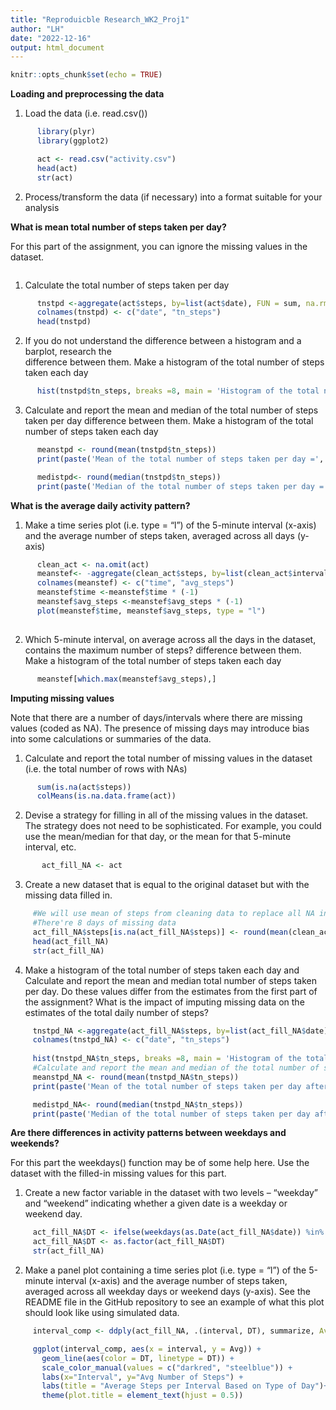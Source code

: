 ---
title: "Reproduicble Research_WK2_Proj1"
author: "LH"
date: "2022-12-16"
output: html_document
---

```{r setup, include=FALSE}
knitr::opts_chunk$set(echo = TRUE)
```

**Loading and preprocessing the data**

  1. Load the data (i.e. \color{red}{\verb|read.csv()|}read.csv())
```{r LoadData}
      library(plyr)
      library(ggplot2)

      act <- read.csv("activity.csv")
      head(act)
      str(act)
```

  2. Process/transform the data (if necessary) into a format suitable for your analysis
  

**What is mean total number of steps taken per day?**

For this part of the assignment, you can ignore the missing values in the dataset.
```{r ProcessData}
      
```

  1. Calculate the total number of steps taken per day
```{r Totalnumberperday} 
      tnstpd <-aggregate(act$steps, by=list(act$date), FUN = sum, na.rm=TRUE) 
      colnames(tnstpd) <- c("date", "tn_steps")
      head(tnstpd)
```

  2. If you do not understand the difference between a histogram and a barplot, research the             
    difference between them. Make a histogram of the total number of steps taken each day
```{r histotnstpd} 
      hist(tnstpd$tn_steps, breaks =8, main = 'Histogram of the total number of steps taken each day', xlab = 'Steps', col = 'blue')   

```

  3. Calculate and report the mean and median of the total number of steps taken per day
    difference between them. Make a histogram of the total number of steps taken each day
```{r mean&median}
      meanstpd <- round(mean(tnstpd$tn_steps))
      print(paste('Mean of the total number of steps taken per day =', meanstpd))

      medistpd<- round(median(tnstpd$tn_steps))
      print(paste('Median of the total number of steps taken per day =', medistpd))
```


**What is the average daily activity pattern?**

  1. Make a time series plot (i.e. \color{red}{\verb|type = "l"|}type = "l") of the 5-minute interval (x-axis) and the average number of steps taken, averaged across all days (y-axis)
```{r avgdailypattern}
 
      clean_act <- na.omit(act)
      meanstef<- -aggregate(clean_act$steps, by=list(clean_act$interval), FUN = mean, na.rm=TRUE)
      colnames(meanstef) <- c("time", "avg_steps")
      meanstef$time <-meanstef$time * (-1)
      meanstef$avg_steps <-meanstef$avg_steps * (-1)
      plot(meanstef$time, meanstef$avg_steps, type = "l")
     
``` 
 
  2. Which 5-minute interval, on average across all the days in the dataset, contains the maximum number of steps?
    difference between them. Make a histogram of the total number of steps taken each day
```{r maxavg}
      meanstef[which.max(meanstef$avg_steps),]
```

**Imputing missing values**

Note that there are a number of days/intervals where there are missing values (coded as \color{red}{\verb|NA|}NA). The presence of missing days may introduce bias into some calculations or summaries of the data.

  1. Calculate and report the total number of missing values in the dataset (i.e. the total number of rows with \color{red}{\verb|NA|}NAs)
```{r infona}
      sum(is.na(act$steps))
      colMeans(is.na.data.frame(act))
```  
  

  2. Devise a strategy for filling in all of the missing values in the dataset. The strategy does not need to be sophisticated. For example, you could use the mean/median for that day, or the mean for that 5-minute interval, etc.
 
 ```{r creatend}
        act_fill_NA <- act
```   

  3. Create a new dataset that is equal to the original dataset but with the missing data filled in.
 
 ```{r fillna}
      #We will use mean of steps from cleaning data to replace all NA in the original data
      #There're 8 days of missing data
      act_fill_NA$steps[is.na(act_fill_NA$steps)] <- round(mean(clean_act$steps))      
      head(act_fill_NA)
      str(act_fill_NA)
```   

  4. Make a histogram of the total number of steps taken each day and Calculate and report the mean and median total number of steps taken per day. Do these values differ from the estimates from the first part of the assignment? What is the impact of imputing missing data on the estimates of the total daily number of steps?
 
 ```{r compNA}
      tnstpd_NA <-aggregate(act_fill_NA$steps, by=list(act_fill_NA$date), FUN = sum, na.rm=TRUE) 
      colnames(tnstpd_NA) <- c("date", "tn_steps")
      
      hist(tnstpd_NA$tn_steps, breaks =8, main = 'Histogram of the total number of steps taken each day after replacement', xlab = 'Steps', col = 'blue')       
      #Calculate and report the mean and median of the total number of steps taken per day
      meanstpd_NA <- round(mean(tnstpd_NA$tn_steps))
      print(paste('Mean of the total number of steps taken per day after replacement =', meanstpd_NA))

      medistpd_NA<- round(median(tnstpd_NA$tn_steps))
      print(paste('Median of the total number of steps taken per day after replacement =', medistpd_NA))
```   

**Are there differences in activity patterns between weekdays and weekends?**

For this part the \color{red}{\verb|weekdays()|}weekdays() function may be of some help here. Use the dataset with the filled-in missing values for this part.

  1. Create a new factor variable in the dataset with two levels – “weekday” and “weekend” indicating whether a given date is a weekday or weekend day.
 
 ```{r compDT}
      act_fill_NA$DT <- ifelse(weekdays(as.Date(act_fill_NA$date)) %in% c("Saturday", "Sunday"), "weekend", "weekday")
      act_fill_NA$DT <- as.factor(act_fill_NA$DT)
      str(act_fill_NA)
```   

  2. Make a panel plot containing a time series plot (i.e. \color{red}{\verb|type = "l"|}type = "l") of the 5-minute interval (x-axis) and the average number of steps taken, averaged across all weekday days or weekend days (y-axis). See the README file in the GitHub repository to see an example of what this plot should look like using simulated data.
  
 ```{r plotDT}
      interval_comp <- ddply(act_fill_NA, .(interval, DT), summarize, Avg = mean(steps))

      ggplot(interval_comp, aes(x = interval, y = Avg)) + 
        geom_line(aes(color = DT, linetype = DT)) + 
        scale_color_manual(values = c("darkred", "steelblue")) +
        labs(x="Interval", y="Avg Number of Steps") +
        labs(title = "Average Steps per Interval Based on Type of Day")+
        theme(plot.title = element_text(hjust = 0.5))
```   
  
  
  




  
  
  
  
  
  
  
  